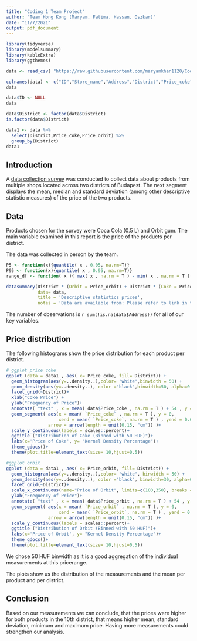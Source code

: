 ```yaml
---
title: "Coding 1 Team Project"
author: "Team Hong Kong (Maryam, Fatima, Hassan, Oszkar)"
date: "11/7/2021"
output: pdf_document
---
```


```r
library(tidyverse)
library(modelsummary)
library(kableExtra)
library(ggthemes)

data <- read_csv( "https://raw.githubusercontent.com/maryamkhan1120/Coding-1-Hong-Kong/main/HongKong%20_Data.csv")

colnames(data) <- c("ID","Store_name","Address","District","Price_coke","Price_orbit","Distance","Cashier")
data

data$ID <- NULL
data

data$District <- factor(data$District)
is.factor(data$District)

data1 <- data %>% 
  select(District,Price_coke,Price_orbit) %>% 
  group_by(District) 
data1

```

## Introduction

A [data collection survey](https://raw.githubusercontent.com/maryamkhan1120/Coding-1-Hong-Kong/main/HongKong%20_Data.csv) was conducted to collect data about products from multiple shops located across two districts of Budapest. The next segment displays the mean, median and standard deviation (among other descriptive statistic measures) of the price of the two products.


## Data

Products chosen for the survey were Coca Cola (0.5 L) and Orbit gum. The main variable examined in this report is the price of the products per district.

The data was collected in person by the team.

```r
P5 <- function(x){quantile( x , 0.05, na.rm=T)}
P95 <- function(x){quantile( x , 0.95, na.rm=T)}
range_df <- function( x ){ max( x , na.rm = T ) - min( x , na.rm = T ) }

datasummary(District * (Orbit = Price_orbit) + District * (Coke = Price_coke) ~ Mean + Median + SD + Max + Min + N + range_df + P5 + P25 + P75 + P95 , 
            data= data, 
            title = 'Descriptive statistics prices', 
            notes = 'Data are available from: Please refer to link in the introduction') %>% kableExtra::kable_styling(latex_options = "hold_position")

```


The number of observations is `r sum(!is.na(data$Address))` for all of our key variables.

## Price distribution

The following histograms show the price distribution for each product per district.

```r

# ggplot price coke 
ggplot (data = data1 , aes( x= Price_coke, fill= District)) + 
  geom_histogram(aes(y=..density..),color= "white",binwidth = 50) +
  geom_density(aes(y=..density..), color ="black",binwidth=50, alpha=0.5)+
  facet_grid(~District)+ 
  xlab("Coke Price") +
  ylab("Frequency of Price")+
  annotate( "text" , x = mean( data$Price_coke , na.rm = T ) + 54 , y = 0.013 , label = 'Mean' , color = 'purple')+
  geom_segment( aes(x = mean( `Price_coke` , na.rm = T ), y = 0, 
                    xend = mean( `Price_coke`, na.rm = T ) , yend = 0.015) , color = 'darkgreen', size = 1,
                arrow = arrow(length = unit(0.15, "cm")) )+
  scale_y_continuous(labels = scales::percent)+
  ggtitle ("Distribution of Coke (Binned with 50 HUF)")+
  labs(x='Price of Coke', y= "Kernel Density Percentage")+
  theme_gdocs()+
  theme(plot.title=element_text(size= 10,hjust=0.5))

#ggplot orbit 
ggplot (data = data1 , aes( x= Price_orbit, fill= District)) + 
  geom_histogram(aes(y=..density..),color= "white", binwidth = 50) +
  geom_density(aes(y=..density..), color ="black", binwidth=30, alpha=0.5)+
  facet_grid(~District)+ 
  scale_x_continuous(name="Price of Orbit", limits=c(100,350), breaks = c(100, 200, 300)) +
  ylab("Frequency of Price")+
  annotate( "text" , x = mean( data$Price_orbit , na.rm = T ) + 54 , y = 0.013 , label = 'Mean' , color = 'purple')+
  geom_segment( aes(x = mean( `Price_orbit` , na.rm = T ), y = 0, 
                    xend = mean( `Price_orbit`, na.rm = T ) , yend = 0.015) , color = 'darkgreen', size = 1,
                arrow = arrow(length = unit(0.15, "cm")) )+
  scale_y_continuous(labels = scales::percent)+
  ggtitle ("Distribution of Orbit (Binned with 50 HUF)")+
  labs(x='Price of Orbit', y= "Kernel Density Percentage")+
  theme_gdocs()+
  theme(plot.title=element_text(size= 10,hjust=0.5))
```


We chose 50 HUF binwidth as it is a good aggregation of the individual measurements at this pricerange.

The plots show us the distribution of the measurements and the mean per product and per district.

## Conclusion

Based on our measurements we can conclude, that the prices were higher for both products in the 10th district, that means higher mean, standard deviation, minimum and maximum price.
Having more measurements could strengthen our analysis.




